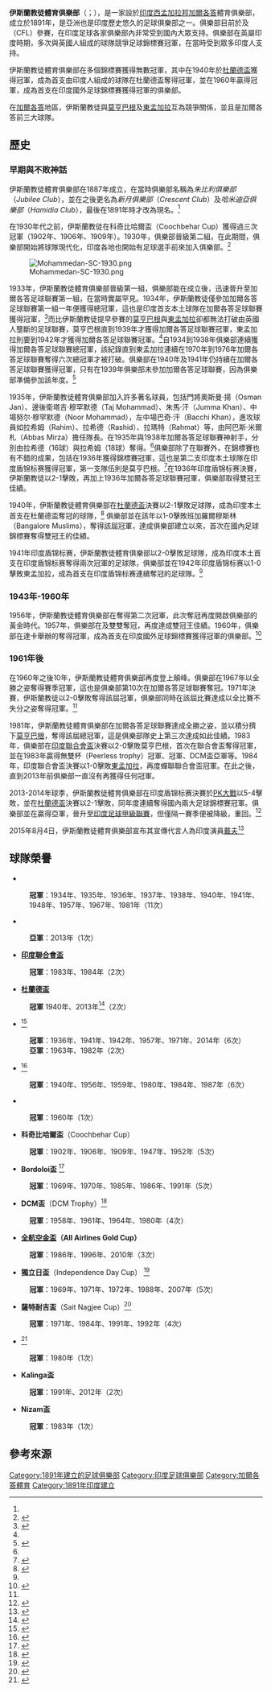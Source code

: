 {{noteTA
|1=zh-tw:伊斯蘭教徒;zh-hk:莫哈末丹
}}
{{not|伊斯兰教体育俱乐部}}
{{infobox football club
| clubname   = 莫哈末丹
| current    = 
| image      = Mohammedan sc logo.png
| fullname   = 伊斯蘭教徒體育俱樂部<br>Mohammedan Sporting Club
| nickname   = 黑豹
| founded    = 1891年<br>（早期名稱為「朱比利俱樂部」）
| ground     = {{le|穆罕默德體育場|Mohammedan Sporting Ground}} 
| capacity   = 15,000
| chrtitle   = 主席
| chairman   = {{le|蘇丹·艾哈邁德|Sultan Ahmed (politician)}}
| mgrtitle   = 總教練
| manager    = {{le|苏布拉塔·巴塔查里亚|Subrata Bhattacharya}}
| league     = {{le|印度足球乙級聯賽|I-League 2nd Division}}
{{le|加爾各答足球聯賽|Calcutta Football League}}A組
| season     = 2015-16年
| position   = {{le|2015–16年印度足球乙級聯賽|2015–16 I-League 2nd Division|印乙}}：''進行中''
               {{le|2015–16年加爾各答足球聯賽|2015–16 Calcutta Premier Division|CFL}}：第5名<ref>{{cite web |title=2015–16 Calcutta Premier Division A |url=http://int.soccerway.com/national/india/calcutta-premier-division/20152016/group-a/r31949/ |work=Soccerway |date= |accessdate=2015-12-10 |archive-date=2018-10-02 |archive-url=https://web.archive.org/web/20181002225009/https://int.soccerway.com/national/india/calcutta-premier-division/20152016/group-a/r31949/ |dead-url=no }}</ref>
| pattern_la1=_whitelower|pattern_b1=|pattern_ra1=_whitelower|leftarm1=000000|body1=000000|rightarm1=000000|shorts1=FFFFFF|socks1=000000
| pattern_la2=_blacklower|pattern_b2=|pattern_ra2=_blacklower|leftarm2=FFFFFF|body2=FFFFFF|rightarm2=FFFFFF|shorts2=FFFFFF|socks2=000000
|website     = http://www.mohammedanscltd.com/
}}

'''伊斯蘭教徒體育俱樂部'''（{{lang-en|'''Mohammedan Sporting Club'''}}；{{lang-bn|মোহামেডান স্পোর্টিং ক্লাব)}}），是一家設於[[印度|印度]][[西孟加拉邦|西孟加拉邦]][[加爾各答|加爾各答]]體育俱樂部，成立於1891年，是亞洲也是印度歷史悠久的足球俱樂部之一。俱樂部目前於{{le|印度足球乙級聯賽|I-League 2nd Division}}及{{le|加爾各答足球聯賽|Calcutta Football League}}（CFL）參賽，在印度足球各家俱樂部內非常受到國內大眾支持。俱樂部在英屬印度時期，多次與英國人組成的球隊競爭足球錦標賽冠軍，在當時受到眾多印度人支持。

伊斯蘭教徒體育俱樂部在多個錦標賽獲得無數冠軍，其中在1940年於[[杜蘭德盃|杜蘭德盃]]獲得冠軍，成為首支由印度人組成的球隊在杜蘭德盃奪得冠軍，並在1960年贏得{{le|阿迦汗金杯|Aga Khan Gold Cup}}冠軍，成為首支在印度國外足球錦標賽獲得冠軍的俱樂部。

在[[加爾各答|加爾各答]]地區，伊斯蘭教徒與[[莫亨巴根|莫亨巴根]]及[[東孟加拉足球俱樂部|東孟加拉]]互為競爭關係，並且是加爾各答前三大球隊。

==歷史==
===早期與不敗神話===
伊斯蘭教徒體育俱樂部在1887年成立，在當時俱樂部名稱為''朱比利俱樂部''（''Jubilee Club''），並在之後更名為''新月俱樂部''（''Crescent Club''）及''哈米迪亞俱樂部''（''Hamidia Club''），最後在1891年時才改為現名。<ref name="Mohammedan"/>

在1930年代之前，伊斯蘭教徒在科奇比哈爾盃（Coochbehar Cup）獲得過三次冠軍（1902年、1906年、1909年）。1930年，俱樂部晉級{{le|加爾各答足球聯賽|Calcutta Football League}}第二組，在此期間，俱樂部開始將球隊現代化，印度各地也開始有足球選手前來加入俱樂部。<ref name="Mohammedan">{{cite news|title=Legends of Indian Football : Mohammedan Sporting in 1930s|url=http://www.thehardtackle.com/2011/legends-of-indian-football-mohammedan-sporting-in-1930s/|newspaper=The hard tackle|date=27 May 2011|accessdate=2015-12-10|archive-date=2019-09-05|archive-url=https://web.archive.org/web/20190905072128/http://www.thehardtackle.com/2011/legends-of-indian-football-mohammedan-sporting-in-1930s|dead-url=no}}</ref>

[[File:Mohammedan-SC-1930.png|thumb]]

1933年，伊斯蘭教徒體育俱樂部晉級{{le|加爾各答足球聯賽|Calcutta Football League}}第一組，俱樂部能在成立後，迅速晉升至加爾各答足球聯賽第一組，在當時實屬罕見。1934年，伊斯蘭教徒僅參加加爾各答足球聯賽第一組一年便獲得總冠軍，這也是印度首支本土球隊在加爾各答足球聯賽獲得冠軍，<ref name="Mohammedan2">{{cite web |title=Mohammedan S.C. - The Football History |url=https://www.calcuttaweb.com/sports/football/mohammedan-s-c/ |work=Calcutta web |date= |access-date=2015-12-10 |archive-url=https://web.archive.org/web/20151211051729/https://www.calcuttaweb.com/sports/football/mohammedan-s-c/ |archive-date=2015-12-11 |dead-url=yes }}</ref>而比伊斯蘭教徒提早參賽的[[莫亨巴根|莫亨巴根]]與[[東孟加拉足球俱樂部|東孟加拉]]卻都無法打破由英國人壟斷的足球聯賽，莫亨巴根直到1939年才獲得加爾各答足球聯賽冠軍，東孟加拉則要到1942年才獲得加爾各答足球聯賽冠軍。<ref name="Mohammedan"/>自1934到1938年俱樂部連續獲得加爾各答足球聯賽總冠軍，該紀錄直到東孟加拉連續在1970年到1976年加爾各答足球聯賽奪得六次總冠軍才被打破。俱樂部在1940年及1941年仍持續在加爾各答足球聯賽獲得冠軍，只有在1939年俱樂部未參加加爾各答足球聯賽，因為俱樂部準備參加該年度{{le|印度盾锦标赛|IFA Shield}}。<ref>{{cite web |title=Mohammedan Sporting - The Football History |url=http://insportsnews.blogspot.in/2012/02/mohammedan-sporting-football-history.html |work=The football universe - Kolkata soccer news |date=21 February 2012 |access-date=2015-12-10 |archive-url=https://web.archive.org/web/20151122021307/http://insportsnews.blogspot.in/2012/02/mohammedan-sporting-football-history.html |archive-date=2015-11-22 |dead-url=yes }}</ref>

1935年，伊斯蘭教徒體育俱樂部加入許多著名球員，包括門將奧斯曼·揚（Osman Jan）、邊後衛塔吉·穆罕默德（Taj Mohammad）、朱馬·汗（Jumma Khan）、中場努尔·穆罕默德（Noor Mohammad），左中場巴奇·汗（Bacchi Khan），進攻球員如拉希姆（Rahim）、拉希德（Rashid）、拉瑪特（Rahmat）等，由阿巴斯·米爾札（Abbas Mirza）擔任隊長。在1935年與1938年加爾各答足球聯賽神射手，分別由拉希德（16球）與拉希姆（18球）奪得。<ref name="Mohammedan"/>俱樂部除了在聯賽外，在錦標賽也有不錯的成果，包括在1936年{{le|印度盾锦标赛|IFA Shield}}獲得錦標賽冠軍，這也是第二支印度本土球隊在印度盾锦标赛獲得冠軍，第一支隊伍則是莫亨巴根。<ref>{{cite web |title=Looking back at Mohammedan Sporting's historic Durand Cup triumph |url=http://www.sportskeeda.com/football/looking-back-mohammedan-sportings-historic-durand-cup-triumph |work=SK football |date=19 August 2015 |accessdate=2015-12-10 |archive-date=2018-06-15 |archive-url=https://web.archive.org/web/20180615191835/https://www.sportskeeda.com/football/looking-back-mohammedan-sportings-historic-durand-cup-triumph |dead-url=no }}</ref>在1936年印度盾锦标赛決賽，伊斯蘭教徒以2-1擊敗{{le|加爾各答板球與足球俱樂部|Calcutta Cricket and Football Club}}，再加上1936年加爾各答足球聯賽冠軍，俱樂部取得雙冠王佳績。

1940年，伊斯蘭教徒體育俱樂部在[[杜蘭德盃|杜蘭德盃]]決賽以2-1擊敗{{le|皇家沃里克郡團|Royal Warwickshire Regiment}}足球隊，成為印度本土首支在杜蘭德盃奪冠的球隊，<ref>{{cite web |title=List of Winners/Runners-Up of the Durand Cup |url=http://www.indianfootball.de/data/durandcup.html |work=Indian Football |date= |accessdate=2015-12-10 |archive-date=2020-06-27 |archive-url=https://web.archive.org/web/20200627235237/http://www.indianfootball.de/data/durandcup.html |dead-url=no }}</ref> 俱樂部並在該年{{le|流浪者盃|Rovers Cup}}以1-0擊敗班加羅爾穆斯林（Bangalore Muslims），奪得該屆冠軍，達成俱樂部建立以來，首次在國內足球錦標賽奪得雙冠王的佳績。

1941年印度盾锦标赛，伊斯蘭教徒體育俱樂部以2-0擊敗{{le|皇家直屬蘇格蘭邊境團|King's Own Scottish Borderers}}足球隊，成為印度本土首支在印度盾锦标赛奪得兩次冠軍的足球隊，俱樂部並在1942年印度盾锦标赛以1-0擊敗東孟加拉，成為首支在印度盾锦标赛連續奪冠的足球隊。<ref name="Mohammedan"/>

===1943年-1960年===
1956年，伊斯蘭教徒體育俱樂部在{{le|流浪者盃|Rovers Cup}}奪得第二次冠軍，此次奪冠再度開啟俱樂部的黃金時代。1957年，俱樂部在{{le|印度盾锦标赛|IFA Shield}}及{{le|加爾各答足球聯賽|Calcutta Football League}}雙雙奪冠，再度達成雙冠王佳績。1960年，俱樂部在達卡舉辦的{{le|阿迦汗金杯|Aga Khan Gold Cup}}奪得冠軍，成為首支在印度國外足球錦標賽獲得冠軍的俱樂部。<ref>{{cite web |title=Mohammedan Sporting’s glorious past is linked to its uncertain future |url=http://scroll.in/article/685162/how-mohammedan-sportings-glorious-past-is-linked-to-its-uncertain-future |work=scroll.in |date=26 October 2015 |accessdate=2015-12-10 |archive-date=2018-02-25 |archive-url=https://web.archive.org/web/20180225205416/http://scroll.in/article/685162/how-mohammedan-sportings-glorious-past-is-linked-to-its-uncertain-future |dead-url=no }}</ref>

===1961年後===
在1960年之後10年，伊斯蘭教徒體育俱樂部再度登上顛峰。俱樂部在1967年以全勝之姿奪得{{le|加爾各答足球聯賽|Calcutta Football League}}賽季冠軍，這也是俱樂部第10次在加爾各答足球聯賽奪冠。1971年{{le|印度盾锦标赛|IFA Shield}}決賽，伊斯蘭教徒以2-0擊敗{{le|图利刚格阿格拉加密|Tollygunge Agragami}}奪得該屆冠軍，俱樂部同時在該屆比賽達成以全比賽不失分之姿奪得冠軍。<ref name="Mohammedan2"/>

1981年，伊斯蘭教徒體育俱樂部在加爾各答足球聯賽達成全勝之姿，並以積分擠下[[莫亨巴根|莫亨巴根]]，奪得該屆總冠軍，這是俱樂部隊史上第三次達成如此佳績。1983年，俱樂部在[[印度聯合會盃|印度聯合會盃]]決賽以2-0擊敗莫亨巴根，首次在聯合會盃奪得冠軍，並在1983年贏得無雙杯（Peerless trophy）冠軍、{{le|流浪者盃|Rovers Cup}}冠軍、DCM盃亞軍等。1984年，印度聯合會盃決賽以1-0擊敗[[東孟加拉足球俱樂部|東孟加拉]]，再度蟬聯聯合會盃冠軍。在此之後，直到2013年前俱樂部一直沒有再獲得任何冠軍。

2013-2014年球季，伊斯蘭教徒體育俱樂部在印度盾锦标赛決賽於[[PK大戰|PK大戰]]以5-4擊敗{{le|孟加拉達安蒙迪|Sheikh Jamal Dhanmondi Club}}，並在[[杜蘭德盃|杜蘭德盃]]決賽以2-1擊敗{{le|石油與天然氣公司足球俱樂部|ONGC F.C.|石油与天然气公司}}，同年度連續奪得國內兩大足球錦標賽冠軍。俱樂部並在{{le|2013年印度足球乙級聯賽|2013 I-League 2nd Division Final Round}}贏得亞軍，晉升至[[印度足球甲級聯賽|印度足球甲級聯賽]]，但僅隔一賽季便被降級，重回{{le|2015年印度足球乙級聯賽|2015 I-League 2nd Division}}。<ref>{{cite web |title=Mohammedan Sporting unveils its squad for 2015-16 I-League 2nd Division |url=http://thif-live.com/mohammedan-sporting-unveils-its-squad-for-2015-16-i-league-2nd-division/ |work=The home of indian football |date=12 November 2015 |accessdate=2015-12-10 |archive-date=2018-10-04 |archive-url=https://web.archive.org/web/20181004195801/http://thif-live.com/mohammedan-sporting-unveils-its-squad-for-2015-16-i-league-2nd-division/ |dead-url=no }}</ref>

2015年8月4日，伊斯蘭教徒體育俱樂部宣布其宣傳代言人為印度演員[[戴夫|戴夫]]<ref>{{cite news |title=IFA CAL 2015 (Premier league group - A Mohammedan SC) |url=http://www.kolkatafootball.com/ifa_cfl_2015_premier_divn/cfl_live.html#horizontalTab3 |work=Kolkata Football |date= |accessdate=2015-12-10 |archive-date=2019-12-28 |archive-url=https://web.archive.org/web/20191228165547/http://www.kolkatafootball.com/ifa_cfl_2015_premier_divn/cfl_live.html#horizontalTab3 |dead-url=no }}</ref>

==球隊榮譽==
*'''{{le|加爾各答足球聯賽|Calcutta Football League}}'''
:'''冠軍'''：1934年、1935年、1936年、1937年、1938年、1940年、1941年、1948年、1957年、1967年、1981年（11次）

*'''{{le|印度足球乙級聯賽|I-League 2nd Division}}'''
:'''亞軍'''：2013年（1次）

*'''[[印度聯合會盃|印度聯合會盃]]'''
:'''冠軍'''：1983年、1984年（2次）

*'''[[杜蘭德盃|杜蘭德盃]]'''
:'''冠軍''' 1940年、2013年<ref>{{cite news|title=Mohammedan wins Durand Cup title.|url=http://coverindialive.in/mohammedan-wins-durand-cup-title/|accessdate=19 September 2013|first1=Abhishek|last1=Shukla|newspaper=Cover india Live|date=19 September 2013|deadurl=yes|archiveurl=https://web.archive.org/web/20130921053921/http://coverindialive.in/mohammedan-wins-durand-cup-title/|archivedate=2013年9月21日}}</ref>（2次）

*'''{{le|印度盾锦标赛|IFA Shield}}'''<ref>{{cite web |title=List of Winners/Runners-Up of the IFA-Shield |url=http://www.indianfootball.de/data/ifashield.html |work=Indian Football |date= |accessdate=2015-12-10 |archive-date=2020-11-30 |archive-url=https://web.archive.org/web/20201130083403/http://www.indianfootball.de/data/ifashield.html |dead-url=no }}</ref>
:'''冠軍'''：1936年、1941年、1942年、1957年、1971年、2014年（6次）
:'''亞軍'''：1963年、1982年（2次）

*'''{{le|流浪者盃|Rovers Cup}}'''<ref>{{cite news |title=List of Winners/Runners-Up of the Rovers CupList of Winners/Runners-Up of the Rovers Cup |url=http://www.indianfootball.de/data/roverscup.html |accessdate=19 September 2013 |first1=Abhishek |last1=Shukla |newspaper=Indian Football |date= |archive-date=2020-11-22 |archive-url=https://web.archive.org/web/20201122165916/http://www.indianfootball.de/data/roverscup.html |dead-url=no }}</ref>
:'''冠軍'''：1940年、1956年、1959年、1980年、1984年、1987年（6次）

*'''{{le|阿迦汗金盃|Aga Khan Gold Cup}}''' 
:'''冠軍'''：1960年（1次）

*'''科奇比哈爾盃'''（Coochbehar Cup）
:'''冠軍'''：1902年、1906年、1909年、1947年、1952年（5次）

*'''Bordoloi盃''' <ref>{{cite web |title=List of Winners/Runners-Up of the Bordoloi Trophy |url=http://www.indianfootball.de/data/bordoloitrophy.html |work=Indian Football |date= |accessdate=2015-12-10 |archive-date=2020-11-30 |archive-url=https://web.archive.org/web/20201130080730/http://www.indianfootball.de/data/bordoloitrophy.html |dead-url=no }}</ref> 
:'''冠軍'''：1969年、1970年、1985年、1986年、1991年（5次）

*'''DCM盃'''（DCM Trophy）<ref>{{cite web |title=D.C.M. Trophy - List of Finals |url=http://www.rsssf.com/tablesi/indiadcm.html |work=rsssf.com |date= |accessdate=2015-12-10 |archive-date=2018-10-13 |archive-url=https://web.archive.org/web/20181013052139/http://www.rsssf.com/tablesi/indiadcm.html |dead-url=no }}</ref> 
:'''冠軍'''：1958年、1961年、1964年、1980年（4次）

*'''[[全航空金盃|全航空金盃]]（All Airlines Gold Cup）''' 
:'''冠軍'''：1986年、1996年、2010年（3次）

*'''獨立日盃'''（Independence Day Cup） <ref>{{cite web |title=List of Winners/Runners-Up of the Independence Day Cup |url=http://www.indianfootball.de/data/independencedaycup.html |work=Indian Football |date= |accessdate=2015-12-10 |archive-date=2018-10-19 |archive-url=https://web.archive.org/web/20181019212053/http://www.indianfootball.de/data/independencedaycup.html |dead-url=no }}</ref>
:'''冠軍'''：1969年、1971年、1972年、1988年、2007年（5次）

*'''薩特耐吉盃'''（Sait Nagjee Cup）<ref>{{cite web |title=List of Winners/Runners-Up of the Sait Nagjee Trophy |url=http://www.indianfootball.de/data/saitnagjeetrophy.html |work=Indian Football |date= |accessdate=2015-12-10 |archive-date=2018-09-28 |archive-url=https://web.archive.org/web/20180928211306/http://www.indianfootball.de/data/saitnagjeetrophy.html |dead-url=no }}</ref> 
:'''冠軍'''：1971年、1984年、1991年、1992年（4次）

*'''{{le|錫金金盃|Sikkim Gold Cup}}''' <ref>{{cite web |title=List of Winners/Runners-Up of the Sikkim Governor's Gold Cup |url=http://www.indianfootball.de/data/sikkimgoldcup.html |work=Indian Football |date= |accessdate=2015-12-10 |archive-date=2020-08-02 |archive-url=https://web.archive.org/web/20200802072031/http://www.indianfootball.de/data/sikkimgoldcup.html |dead-url=no }}</ref> 
:'''冠軍'''：1980年（1次）

*'''Kalinga盃''' 
:'''冠軍'''：1991年、2012年（2次）

*'''Nizam盃''' 
:'''冠軍'''：1983年（1次）

==參考來源==
{{reflist|2}}

[[Category:1891年建立的足球俱樂部|Category:1891年建立的足球俱樂部]]
[[Category:印度足球俱樂部|Category:印度足球俱樂部]]
[[Category:加爾各答體育|Category:加爾各答體育]]
[[Category:1891年印度建立|Category:1891年印度建立]]